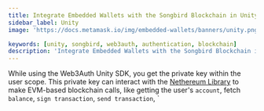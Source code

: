 ```yaml
---
title: Integrate Embedded Wallets with the Songbird Blockchain in Unity
sidebar_label: Unity
image: 'https://docs.metamask.io/img/embedded-wallets/banners/unity.png'

keywords: [unity, songbird, web3auth, authentication, blockchain]
description: 'Integrate Embedded Wallets with the Songbird Blockchain in Unity'
---
```



<SEO
  title="Integrate Embedded Wallets with the Songbird Blockchain in Unity"
  description="Integrate Embedded Wallets with the Songbird Blockchain in Unity"
  image="https://docs.metamask.io/img/embedded-wallets/banners/songbird.png"
  slug="/embedded-wallets/connect-blockchain/evm/songbird/unity"
/>

While using the Web3Auth Unity SDK, you get the private key within the user scope. This private key can interact with the [Nethereum Library](https://nethereum.com/) to make EVM-based blockchain calls, like getting the user's `account`, fetch `balance`, `sign transaction`, `send transaction`, `
